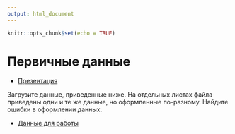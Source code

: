```yaml
---
output: html_document
---
```


```r
knitr::opts_chunk$set(echo = TRUE)
```

# Первичные данные

- [Презентация](tidy_data.html)

Загрузите данные, приведенные ниже. На отдельных листах файла приведены одни и те же данные, но оформленные по-разному. Найдите ошибки в оформлении данных. 

- [Данные для работы](data/data_example.xlsx)